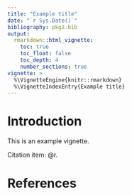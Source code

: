 ```yaml
---
title: "Example title"
date: "`r Sys.Date()`"
bibliography: pkg2.bib
output:
  rmarkdown::html_vignette:
    toc: true
    toc_float: false
    toc_depth: 4
    number_sections: true
vignette: >
  %\VignetteEngine{knitr::rmarkdown}
  %\VignetteIndexEntry{Example title}
---
```


# Introduction

This is an example vignette.

Citation item: @r.

# References

